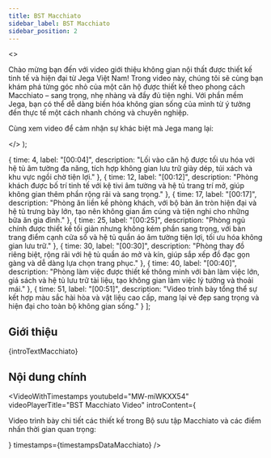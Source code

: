 ```yaml
---
title: BST Macchiato
sidebar_label: BST Macchiato
sidebar_position: 2
---
```



  <>
    <p>
      Chào mừng bạn đến với video giới thiệu không gian nội thất được thiết kế tinh tế và hiện đại từ Jega Việt Nam! Trong video này, chúng tôi sẽ cùng bạn khám phá từng góc nhỏ của một căn hộ được thiết kế theo phong cách Macchiato – sang trọng, nhẹ nhàng và đầy đủ tiện nghi. Với phần mềm Jega, bạn có thể dễ dàng biến hóa không gian sống của mình từ ý tưởng đến thực tế một cách nhanh chóng và chuyên nghiệp.
    </p>
    <p>
      Cùng xem video để cảm nhận sự khác biệt mà Jega mang lại:
    </p>
  </>
);

  { time: 4, label: "[00:04]", description: "Lối vào căn hộ được tối ưu hóa với hệ tủ âm tường đa năng, tích hợp không gian lưu trữ giày dép, túi xách và khu vực ngồi chờ tiện lợi." },
  { time: 12, label: "[00:12]", description: "Phòng khách được bố trí tinh tế với kệ tivi âm tường và hệ tủ trang trí mở, giúp không gian thêm phần rộng rãi và sang trọng." },
  { time: 17, label: "[00:17]", description: "Phòng ăn liền kề phòng khách, với bộ bàn ăn tròn hiện đại và hệ tủ trưng bày lớn, tạo nên không gian ấm cúng và tiện nghi cho những bữa ăn gia đình." },
  { time: 25, label: "[00:25]", description: "Phòng ngủ chính được thiết kế tối giản nhưng không kém phần sang trọng, với bàn trang điểm cạnh cửa sổ và hệ tủ quần áo âm tường tiện lợi, tối ưu hóa không gian lưu trữ." },
  { time: 30, label: "[00:30]", description: "Phòng thay đồ riêng biệt, rộng rãi với hệ tủ quần áo mở và kín, giúp sắp xếp đồ đạc gọn gàng và dễ dàng lựa chọn trang phục." },
  { time: 40, label: "[00:40]", description: "Phòng làm việc được thiết kế thông minh với bàn làm việc lớn, giá sách và hệ tủ lưu trữ tài liệu, tạo không gian làm việc lý tưởng và thoải mái." },
  { time: 51, label: "[00:51]", description: "Video trình bày tổng thể sự kết hợp màu sắc hài hòa và vật liệu cao cấp, mang lại vẻ đẹp sang trọng và hiện đại cho toàn bộ không gian sống." }
];

## Giới thiệu

{introTextMacchiato}

## Nội dung chính

<VideoWithTimestamps
  youtubeId="MW-miWKXX54"
  videoPlayerTitle="BST Macchiato Video"
  introContent={<p>Video trình bày chi tiết các thiết kế trong Bộ sưu tập Macchiato và các điểm nhấn thời gian quan trọng:</p>}
  timestamps={timestampsDataMacchiato}
/>

